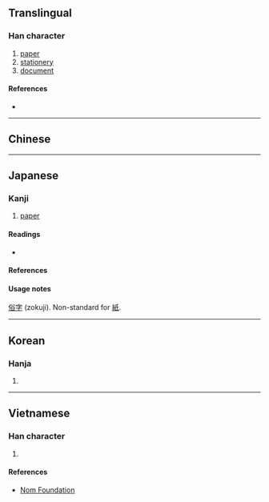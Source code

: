 {{also|紙}}
{{character info/new}}
==Translingual==

===Han character===
{{Han char|rn=50|rad=巾|as=04|sn=7|four=|canj=HPLB|ids=⿱氏巾}}

# [[paper]]
# [[stationery]]
# [[document]]

====References====
* {{Han ref|kx=0329.140|dkj=08809|dj=0634.250|hdz=10732.060|uh=5E0B|ud=24075}}

----

==Chinese==
{{zh-see|紙|sgsv}}

----

==Japanese==

===Kanji===
{{ja-kanji|grade=uc|rs=巾04}}

# [[paper]]

====Readings====
* {{ja-readings|on=[[し]] (shi)|kun=[[かみ]] (kami)}}

====References====
{{ja-kref
|jis=5663
|ku=5467
|shift=9BE1
|euc=D6E3
|freq=''not ranked''
|nelson=''not listed''
|newnelson=1552
|halpern=''not listed''
|kld=''not listed''
|heisig=''not listed''
|tuttle=6a4.4
}}

====Usage notes====
[[俗字]] (zokuji). Non-standard for [[紙]].

----

==Korean==

===Hanja===
{{ko-hanja|hangeul=지|eumhun=|rv=ji|mr=chi|y=ci}}

# {{defn|lang=ko|sort=巾04}}

----

==Vietnamese==

===Han character===
{{vi-readings|rs=巾04|hanviet=chỉ}}

# {{defn|lang=vi|sort=巾04}}

====References====
* [http://nomfoundation.org/common/nom_details.php?codepoint=5e0b Nom Foundation]